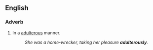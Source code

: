 ==English==

===Adverb===
{{en-adv}}

# In a [[adulterous]] manner.
#: ''She was a home-wrecker, taking her pleasure '''adulterously'''.''